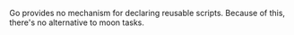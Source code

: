 Go provides no mechanism for declaring reusable scripts. Because of this, there's no alternative to
moon tasks.
